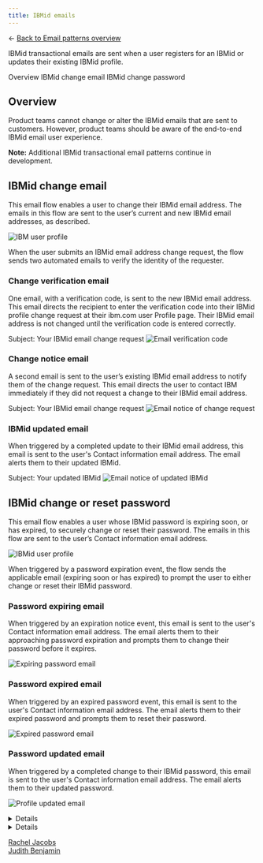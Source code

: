 ```yaml
---
title: IBMid emails
---
```




← [Back to Email patterns overview](/patterns/emails/overview)

<PageDescription>

IBMid transactional emails are sent when a user registers for an IBMid or updates their existing IBMid profile.

</PageDescription>

<AnchorLinks>
    <AnchorLink> Overview </AnchorLink>
    <AnchorLink> IBMid change email </AnchorLink>
    <AnchorLink> IBMid change password </AnchorLink>
</AnchorLinks>

## Overview
Product teams cannot change or alter the IBMid emails that are sent to customers. However, product teams should be aware of the end-to-end IBMid email user experience. 

<InlineNotification kind="info">

**Note:** Additional IBMid transactional email patterns continue in development.

</InlineNotification>


## IBMid change email
This email flow enables a user to change their IBMid email address. The emails in this flow are sent to the user’s current and new IBMid email addresses, as described.


<Row>
<Column colMd={8} colLg={8}>

![IBM user profile](images/ibmid-emails/account-user-profile.png)

</Column>
</Row>

When the user submits an IBMid email address change request, the flow sends two automated emails to verify the identity of
the requester.


### Change verification email
One email, with a verification code, is sent to the new IBMid email address. This email directs the recipient to
enter the verification code into their IBMid profile change request at their ibm.com user Profile page. Their IBMid email address 
is not changed until the verification code is entered correctly.

<Row>
<Column colMd={8} colLg={8}>

Subject: Your IBMid email change request
![Email verification code](images/ibmid-emails/account-verify-email.png)

</Column>
</Row>


### Change notice email
A second email is sent to the user’s existing IBMid email address to notify them of the change request. This
email directs the user to contact IBM immediately if they did not request a change to their IBMid email address.

<Row>
<Column colMd={8} colLg={8}>

Subject: Your IBMid email change request
![Email notice of change request](images/ibmid-emails/account-email-change.png)

</Column>
</Row>


### IBMid updated email
When triggered by a completed update to their IBMid email address, this email is sent to the user's Contact information email address. The email
alerts them to their updated IBMid.

<Row>
<Column colMd={8} colLg={8}>

Subject: Your updated IBMid
![Email notice of updated IBMid](images/ibmid-emails/account-ibmid-updated.png)

</Column>
</Row>


## IBMid change or reset password
This email flow enables a user whose IBMid password is expiring soon, or has expired, to securely change or reset their password.
The emails in this flow are sent to the user’s Contact information email address. 

<Row>
<Column colMd={8} colLg={8}>

![IBMid user profile](images/ibmid-emails/account-user-profile.png)

</Column>
</Row>

When triggered by a password expiration event, the flow sends the applicable email (expiring soon or has expired) to prompt the user to either change or reset their
IBMid password.

### Password expiring email
When triggered by an expiration notice event, this email is sent to the user's Contact information email address. The email
alerts them to their approaching password expiration and prompts them to change their password before it expires.

<Row>
<Column colMd={8} colLg={8}>

![Expiring password email](images/ibmid-emails/account-pw-expiring.png)

</Column>
</Row>

### Password expired email
When triggered by an expired password event, this email is sent to the user's Contact information email address. The email
alerts them to their expired password and prompts them to reset their password.

<Row>
<Column colMd={8} colLg={8}>

![Expired password email](images/ibmid-emails/account-pw-expired.png)

</Column>
</Row>

### Password updated email
When triggered by a completed change to their IBMid password, this email is sent to the user's Contact information email address. The email
alerts them to their updated password.

<Row>
<Column colMd={8} colLg={8}>

![Profile updated email](images/ibmid-emails/account-pw-updated.png)

</Column>
</Row>

<InfoCard
cardName="Pattern version history"
cardDescription='Versions, changelog and contributors'>

<CTabs>

<CTab label="Version">

<Details>
1.0  
</Details>

</CTab>

<CTab label="Changelog">

<Details>

2023-09-22: Version 1.0 release

</Details>

</CTab>

<CTab label="Contributors">

<SME>

  <a href="https://w3.ibm.com/#/people/2J8178897">Rachel Jacobs</a> <br/>
  <a href="https://w3.ibm.com/#/people/0D9543649">Judith Benjamin</a> <br/>

</SME>

</CTab>

</CTabs>

</InfoCard>
